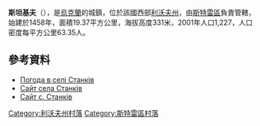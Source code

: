 {{coord|49|11|59|N|23|51|22|E|scale:100000|display=title}}

'''斯坦基夫'''（{{lang-uk|Станків}}），是[[烏克蘭|烏克蘭]]的城鎮，位於該國西部[[利沃夫州|利沃夫州]]，由[[斯特雷區|斯特雷區]]負責管轄，始建於1458年，面積19.37平方公里，海拔高度331米，2001年人口1,227，人口密度每平方公里63.35人。

==參考資料==
* [http://weather.in.ua/ua/l'vovskaja/24826 Погода в селі Станків] {{Wayback|url=http://weather.in.ua/ua/l%27vovskaja/24826 |date=20170512030850 }}
* [https://web.archive.org/web/20121126083516/http://stankiv.org.ua/  Сайт села Станків]
* [http://sstankiv.wordpress.com Сайт с. Станків] {{Wayback|url=http://sstankiv.wordpress.com/ |date=20160617013855 }}

[[Category:利沃夫州村落|Category:利沃夫州村落]]
[[Category:斯特雷區村落|Category:斯特雷區村落]]


{{Lviv-geo-stub}}